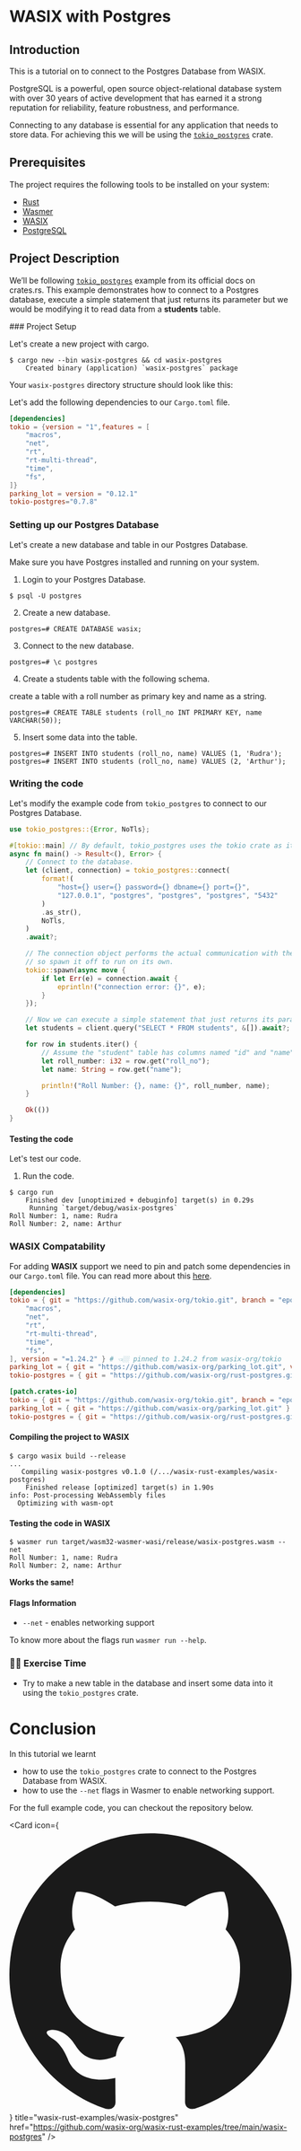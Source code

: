 
# WASIX with Postgres

## Introduction

This is a tutorial on to connect to the Postgres Database from WASIX.

PostgreSQL is a powerful, open source object-relational database system with over 30 years of active development that has earned it a strong reputation for reliability, feature robustness, and performance.

Connecting to any database is essential for any application that needs to store data. For achieving this we will be using the [`tokio_postgres`](https://crates.io/crates/tokio-postgres) crate.

## Prerequisites

<CliVersionCallout />

The project requires the following tools to be installed on your system:

- [Rust](https://www.rust-lang.org/tools/install)
- [Wasmer](https://docs.wasmer.io/install)
- [WASIX](/docs/language-guide/rust/installation)
- [PostgreSQL](https://www.postgresql.org/download/)

## Project Description

We’ll be following [`tokio_postgres`](https://docs.rs/tokio-postgres/latest/tokio_postgres/#example) example from its official docs on crates.rs.
This example demonstrates how to connect to a Postgres database, execute a simple statement that just returns its parameter but we would be modifying it to read data from a **students** table.

<Steps>
### Project Setup

Let's create a new project with cargo.

```shell
$ cargo new --bin wasix-postgres && cd wasix-postgres
    Created binary (application) `wasix-postgres` package
```

Your `wasix-postgres` directory structure should look like this:

<FileTree>
  <FileTree.Folder name="wasix-postgres" defaultOpen>
    <FileTree.Folder name="src" defaultOpen>
      <FileTree.File name="main.rs" />
    </FileTree.Folder>
    <FileTree.File name=".gitignore" />
    <FileTree.File name="Cargo.toml" />
  </FileTree.Folder>
</FileTree>

Let's add the following dependencies to our `Cargo.toml` file.

```toml filename="Cargo.toml" copy
[dependencies]
tokio = {version = "1",features = [
    "macros",
    "net",
    "rt",
    "rt-multi-thread",
    "time",
    "fs",
]}
parking_lot = version = "0.12.1"
tokio-postgres="0.7.8"
```

### Setting up our Postgres Database

Let's create a new database and table in our Postgres Database.

<Callout type="warning" emoji="⚠️">
  Make sure you have Postgres installed and running on your system.
</Callout>

1. Login to your Postgres Database.

```shell
$ psql -U postgres
```

2. Create a new database.

```shell
postgres=# CREATE DATABASE wasix;
```

3. Connect to the new database.

```shell
postgres=# \c postgres
```

4. Create a students table with the following schema.

create a table with a roll number as primary key and name as a string.

```shell
postgres=# CREATE TABLE students (roll_no INT PRIMARY KEY, name VARCHAR(50));
```

5. Insert some data into the table.

```shell
postgres=# INSERT INTO students (roll_no, name) VALUES (1, 'Rudra');
postgres=# INSERT INTO students (roll_no, name) VALUES (2, 'Arthur');
```

### Writing the code

Let's modify the example code from `tokio_postgres` to connect to our Postgres Database.

```rust filename="src/main.rs" copy
use tokio_postgres::{Error, NoTls};

#[tokio::main] // By default, tokio_postgres uses the tokio crate as its runtime.
async fn main() -> Result<(), Error> {
    // Connect to the database.
    let (client, connection) = tokio_postgres::connect(
        format!(
            "host={} user={} password={} dbname={} port={}",
            "127.0.0.1", "postgres", "postgres", "postgres", "5432"
        )
        .as_str(),
        NoTls,
    )
    .await?;

    // The connection object performs the actual communication with the database,
    // so spawn it off to run on its own.
    tokio::spawn(async move {
        if let Err(e) = connection.await {
            eprintln!("connection error: {}", e);
        }
    });

    // Now we can execute a simple statement that just returns its parameter.
    let students = client.query("SELECT * FROM students", &[]).await?;

    for row in students.iter() {
        // Assume the "student" table has columns named "id" and "name"
        let roll_number: i32 = row.get("roll_no");
        let name: String = row.get("name");

        println!("Roll Number: {}, name: {}", roll_number, name);
    }

    Ok(())
}
```

#### Testing the code

Let's test our code.

1. Run the code.

```shell
$ cargo run
    Finished dev [unoptimized + debuginfo] target(s) in 0.29s
     Running `target/debug/wasix-postgres`
Roll Number: 1, name: Rudra
Roll Number: 2, name: Arthur
```

### WASIX Compatability

For adding **WASIX** support we need to pin and patch some dependencies in our `Cargo.toml` file. You can read more about this [here](../patched-repos).

```toml filename="Cargo.toml" copy
[dependencies]
tokio = { git = "https://github.com/wasix-org/tokio.git", branch = "epoll", features = [
    "macros",
    "net",
    "rt",
    "rt-multi-thread",
    "time",
    "fs",
], version = "=1.24.2" } # 👈🏼 pinned to 1.24.2 from wasix-org/tokio
parking_lot = { git = "https://github.com/wasix-org/parking_lot.git", version = "0.12.1" } # 👈🏼 pinned to 0.12.1
tokio-postgres = { git = "https://github.com/wasix-org/rust-postgres.git", branch = "wasix" } # 👈🏼 pinned to wasix branch

[patch.crates-io]
tokio = { git = "https://github.com/wasix-org/tokio.git", branch = "epoll" } # 👈🏼 patched to wasix-org/epoll branch
parking_lot = { git = "https://github.com/wasix-org/parking_lot.git" } # 👈🏼 patched to wasix-org/parking_lot
tokio-postgres = { git = "https://github.com/wasix-org/rust-postgres.git", branch = "wasix" } # 👈🏼 patched to wasix branch
```

#### Compiling the project to WASIX

```shell
$ cargo wasix build --release
...
   Compiling wasix-postgres v0.1.0 (/.../wasix-rust-examples/wasix-postgres)
    Finished release [optimized] target(s) in 1.90s
info: Post-processing WebAssembly files
  Optimizing with wasm-opt
```

#### Testing the code in WASIX

```shell
$ wasmer run target/wasm32-wasmer-wasi/release/wasix-postgres.wasm --net
Roll Number: 1, name: Rudra
Roll Number: 2, name: Arthur
```

**Works the same!**

#### Flags Information

- `--net` - enables networking support

To know more about the flags run `wasmer run --help`.

</Steps>

### 🤸🏼 Exercise Time

- Try to make a new table in the database and insert some data into it using the `tokio_postgres` crate.

# Conclusion

In this tutorial we learnt

- how to use the `tokio_postgres` crate to connect to the Postgres Database from WASIX.
- how to use the `--net` flags in Wasmer to enable networking support.

For the full example code, you can checkout the repository below.


<Card
  icon={
    <svg viewBox="0 0 24 24" className=" transform scale-[120%] mr-2">
      <path
        fill="currentColor"
        d="M12 .297c-6.63 0-12 5.373-12 12 0 5.303 3.438 9.8 8.205 11.385.6.113.82-.258.82-.577 0-.285-.01-1.04-.015-2.04-3.338.724-4.042-1.61-4.042-1.61C4.422 18.07 3.633 17.7 3.633 17.7c-1.087-.744.084-.729.084-.729 1.205.084 1.838 1.236 1.838 1.236 1.07 1.835 2.809 1.305 3.495.998.108-.776.417-1.305.76-1.605-2.665-.3-5.466-1.332-5.466-5.93 0-1.31.465-2.38 1.235-3.22-.135-.303-.54-1.523.105-3.176 0 0 1.005-.322 3.3 1.23.96-.267 1.98-.399 3-.405 1.02.006 2.04.138 3 .405 2.28-1.552 3.285-1.23 3.285-1.23.645 1.653.24 2.873.12 3.176.765.84 1.23 1.91 1.23 3.22 0 4.61-2.805 5.625-5.475 5.92.42.36.81 1.096.81 2.22 0 1.606-.015 2.896-.015 3.286 0 .315.21.69.825.57C20.565 22.092 24 17.592 24 12.297c0-6.627-5.373-12-12-12"
      />
    </svg>
  }
  title="wasix-rust-examples/wasix-postgres"
  href="https://github.com/wasix-org/wasix-rust-examples/tree/main/wasix-postgres"
/>
